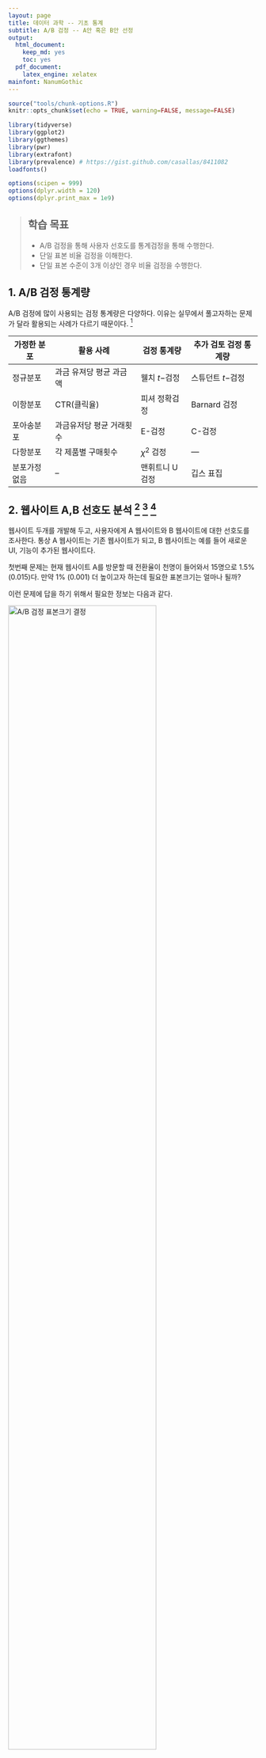 ```yaml
---
layout: page
title: 데이터 과학 -- 기초 통계
subtitle: A/B 검정 -- A안 혹은 B안 선정
output:
  html_document: 
    keep_md: yes
    toc: yes
  pdf_document:
    latex_engine: xelatex
mainfont: NanumGothic
---
```


``` r
source("tools/chunk-options.R")
knitr::opts_chunk$set(echo = TRUE, warning=FALSE, message=FALSE)

library(tidyverse)
library(ggplot2) 
library(ggthemes)
library(pwr)
library(extrafont)
library(prevalence) # https://gist.github.com/casallas/8411082
loadfonts()

options(scipen = 999)
options(dplyr.width = 120)
options(dplyr.print_max = 1e9)
```


> ## 학습 목표 {.objectives}
>
> * A/B 검정을 통해 사용자 선호도를 통계검정을 통해 수행한다.
> * 단일 표본 비율 검정을 이해한다.
> * 단일 표본 수준이 3개 이상인 경우 비율 검정을 수행한다.


## 1. A/B 검정 통계량 {#theory}

A/B 검정에 많이 사용되는 검정 통계량은 다양하다. 이유는 실무에서 풀고자하는 문제가 달라 
활용되는 사례가 다르기 때문이다. [^wiki-ab-testing]

[^wiki-ab-testing]: [A/B testing](https://en.wikipedia.org/wiki/A/B_testing)

|  가정한 분포 |       활용 사례            |  검정 통계량    | 추가 검토 검정 통계량 |
|--------------|----------------------------|-----------------|-----------------------|
| 정규분포     | 과금 유져당 평균 과금액    | 웰치 $t-$검정   | 스튜던트 $t-$검정 |
| 이항분포     | CTR(클릭율)                | 피셔 정확검정   | Barnard 검정      |
| 포아송분포   | 과금유저당 평균 거래횟수   | E-검정          | C-검정            |
| 다항분포     | 각 제품별 구매횟수         | $\chi^2$ 검정    | ---               |
| 분포가정 없음|  --                        | 맨휘트니 U 검정 | 깁스 표집         |


## 2. 웹사이트 A,B 선호도 분석 [^ab-testing-website] [^ab-testing-from-scratch] [^power-and-sample-size]

[^ab-testing-website]: [A/B Tests in Marketing – Sample Size and Significance using R](http://www.marketingdistillery.com/2014/08/03/ab-tests-in-marketing-sample-size-and-significance-using-r/)

[^ab-testing-from-scratch]: [A/B Testing, from scratch](http://www.alfredo.motta.name/ab-testing-from-scratch/)

[^power-and-sample-size]: [3Rs- Reduction.co.uk, Power and Sample Size](http://www.3rs-reduction.co.uk/html/6__power_and_sample_size.html)

웹사이트 두개를 개발해 두고, 사용자에게 A 웹사이트와 B 웹사이트에 대한 선호도를 조사한다.
통상 A 웹사이트는 기존 웹사이트가 되고, B 웹사이트는 예를 들어 새로운 UI, 기능이 추가된 웹사이트다.

첫번째 문제는 현재 웹사이트 A를 방문할 때 전환율이 천명이 들어와서 15명으로 1.5% (0.015)다. 
만약 1% (0.001) 더 높이고자 하는데 필요한 표본크기는 얼마나 될까?

이런 문제에 답을 하기 위해서 필요한 정보는 다음과 같다. 

<img src="fig/ab-testing-sample-size.png" alt="A/B 검정 표본크기 결정" width="77%" />

신호와 잡음비가 큰 경우 적은 표본이 필요하고, 신호와 잡음비가 작은 경우 더 많은 표본이 필요하다.
0.2는 작은 효과크기, 0.5는 중간 효과크기, 0.8은 큰 효과크기로 통상 정의한다.
그리고 1종, 2종에 대한 오류에 대해 $\alpha$ 유의수준과 검정력을 정의하고 대립가설 방향에 대해 지정하면 
`pwr` 팩키지 표본크기 함수룰 통해 최소 필요한 표본크기를 추출할 수 있다.

### 2.1. 웹사이트 개선 전후 효과를 탐지하는 표본크기

웹사이트 개선 전후 효과를 탐지하는데 필요한 표본크기 정보를 파악해야 된다.
즉, 현재 웹사이트 전환율은 1.5% 인데, 새로운 웹사이트를 적용할 경우 웹사이트 개편에 대한 효과크기를 탐지하는데 필요한 최소한의 표본은 얼마나 될까?

``` r
# 0. 환경설정 ----------------------------------
# library(tidyverse)
# library(ggplot2) 
# library(ggthemes)
# library(extrafont)
# library(pwr)
# library(prevalence) # https://gist.github.com/casallas/8411082
# loadfonts()

# 1. 표본크기 ----------------------------------
## 1.1. 현재 웹사이트 전환율(Conversion Rate)
web_a <- 15
web_n_a <- 1000
(web_p_a <- web_a / web_n_a)

## 1.2. 효과크기를 탐지하는데 필요한 표본크기
pwr.2p2n.test(h=0.2, n1=1000, sig.level=0.05, power=0.8, alternative="two.sided")
```

`pwr.2p2n.test(h=0.2, n1=1000, sig.level=0.05, power=0.8)` 명령어를 통해 유의수준 5%, 검정력 80%, n1 표본 1,000개인 경우 효과크기를 0.2로 설정하여 
양측검정을 하게 되면 244.1239 즉, 245명의 방문자가 최소 필요한 것이 확인된다.


### 2.2. 웹사이트 반응률 1% 높이는 효과를 파악하는데 필요한 표본크기 

전화율 1%를 높이는데 필요한 표본크기는 얼마나 될까? 이것도 흥미있는 질문이다. 

``` r
## 1.3. 1% 전환율을 높이는데 필요한 표본크기(알파=0.05, 검정력=0.8)
power.prop.test(p1=web_p_a, p2=web_p_a+0.01, sig.level=0.05, power=0.8)
```

유의수준 5%, 검정력 80%, 현 웹사이트 전환율과 신규 웹사이트 전환율을 입력하여 필요한 유효표본수를 검출한다.
3075.582, 즉 3,076 방문자가 필요하다.


### 2.3. 캠페인 효과

웹사이트 A가 현재 붉은 색으로 개발되어 있는데, 고객설문조사결과 파란색으로 디자인을 바꿔 개발할 경우 더 좋은 효과가 예상된다고 한다.
그래서 개발팀에서 1달간의 크런치 모드를 진행하여 초단기 웹사이트 B를 개발했다. 그런데 이러한 웹사이트 변경이 정말 효과가 있는 것인지,
아니면 우연에 의한 것이지 확인하고자 한다.

이런 경우 사용하는 함수가 `prop.test`가 된다. 
기존 웹사이트 A는 방문자가 1,000 명당 32명의 전환율을 보인 반면, 새로 개발한 웹사이트 B는 1,000명당 54명 전환율을 보인다.
`prop.test`결과 p-값이 `0.02062`으로 나와 0.05 보다 작기 때문에 웹사이트 A나 웹사이트 B나 동일하다는 귀무가설을 기각하게 되어 효과가 있는 것으로 
결정한다. 

신뢰구간도 다음 공식에 기초하여 계산하면 되지만, `prevalence` 팩키지에 신뢰구간을 구하는 다양한 방법이 구현되어 있어 이를 활용한다.

$$\hat p \pm z \sqrt{\frac{1}{n}\hat p \left(1 - \hat p \right)}$$

마지막으로 웹사이트 A,B에 대한 전환율을 시각적으로 확인한다.

``` r
# 2. 실제효과 검정 ----------------------------------
web_a <- 32
web_n_a <- 1000
(web_p_a <- web_a / web_n_a)

web_b <- 54
web_n_b <- 1000
(web_p_b <- web_b / web_n_b)

prop.test(c(web_a, web_b), c(web_n_a,web_n_b))

## 2.1. 신뢰구간 ----------------------------------

prevalence::propCI(x=web_a, n=web_n_a, level = 0.95)
prevalence::propCI(x=web_b, n=web_n_b, level = 0.95)

## 2.3. 신뢰구간 시각화  ----------------------------------

x_a  <- seq(from=0.01, to=0.07, by=0.00001)
y_a  <- dnorm(x_a, mean = web_p_a, sd = sqrt((web_p_a * (1-web_p_a))/web_n_a))

x_b  <- seq(from=0.01, to=0.07, by=0.00001)
y_b  <- dnorm(x_b, mean = web_p_b, sd = sqrt((web_p_b * (1-web_p_b))/web_n_b))

ab_df  <- tibble(web_x_a=x_a, web_y_a=y_a, web_x_b=x_b, web_y_b=y_b)

options(repr.plot.width=7, repr.plot.height=3)

website_cols  <- c("WebSite A"="red","WebSite B"="blue")

ggplot(data = ab_df) +
  labs(title="웹사이트 A/B 검정",
        x="전환율", y="확률밀도함수") +
  theme_tufte(base_family = "NanumGothic") +
  scale_x_continuous(labels = scales::percent) +
  geom_point(aes(x=x_a, y=y_a, colour="WebSite A")) +
  geom_point(aes(x=x_b, y=y_b, colour="WebSite B")) +
  scale_colour_manual(name="웹사이트", values=website_cols) +
  geom_vline(aes(xintercept=0.032), colour = "red", size=1.1) +
  geom_vline(aes(xintercept=0.054), colour = "blue", size=1.1) +
  theme(legend.position = "top")
```


## 3. 웹사이트 선호도 고객만족도 조사 

데이터는 [Practical Statistics for HCI](http://depts.washington.edu/aimgroup/proj/ps4hci/) 사이트에 공개된 SPSS 파일을 R로 불러와서 실험 검증에 사용한다.

~~~ {r}
##==============================================================================
## 01. 데이터 가져오기
##==============================================================================
library(haven)
spss.dat <- file.choose()
pref.df <- read_spss(spss.dat)

head(pref.df)
~~~

~~~ {.output}
Source: local data frame [6 x 2]

  Subject Preference
    (dbl)     (lbll)
1       1          1
2       2          2
3       3          2
4       4          1
5       5          1
6       6          1
~~~

웹선호도에 대한 코딩이 `1`, `2`로 되어 있다. 이를 `A`, `B` 로 코딩을 바꾼다.

~~~ {r}
##==============================================================================
## 02. 데이터 전처리 및 정제
##==============================================================================
library(dplyr)
library(plyr)

pref.df$Subject <- sapply(pref.df$Subject, as.factor)
pref.df$Preference <- sapply(pref.df$Preference, as.factor)

pref.df <- pref.df %>% mutate(Preference = revalue(Preference, c('1'='A', '2'='B')))
~~~

~~~ {r}
##==============================================================================
## 03. 실험설계 통계분석
##==============================================================================
# 3.1. 기초 통계 및 시각화
summary(pref.df)
plot(pref.df$Preference)
~~~

~~~ {.output}
    Subject   Preference
 1      : 1   A:21      
 2      : 1   B: 9      
 3      : 1             
 4      : 1             
 5      : 1             
 6      : 1             
 (Other):24      
~~~

~~~ {r}
#-------------------------------------------------------------------------------
# 3.2 실험설계 단일표본 비율검정: One-Sample Proportion Test
#-------------------------------------------------------------------------------
# 근사 카이스퀘어 검정
prefs <- xtabs( ~ Preference, data=pref.df)
prefs
chisq.test(prefs)
~~~

$p-$값 0.05를 기준으로 본다면, 웹사이트 A와 B 선호도에 유의성이 있다는 결론에 도달하게 된다.

~~~ {.output}
    Chi-squared test for given probabilities

data:  prefs
X-squared = 4.8, df = 1, p-value = 0.02846
~~~

~~~ {r}
# 정확 이항 검정 (Exact Binomial Test)
binom.test(prefs)
~~~

$\chi^2$ 검정은 표본수가 많아지게 되면 정확도가 높아지는 근사검정이지만 정확 이항 검정(Exact Binomial Test)은 컴퓨팅 계산에 부담이 되지만, 근사 검정이 아니고 정확 검정이다. 귀무가설 웹사이트 A와 B의 선호도가 같다는 95% 신뢰구간에 0.5가 포함되지 않고 있다. 

~~~ {.output}
    Exact binomial test

data:  prefs
number of successes = 21, number of trials = 30, p-value = 0.04277
alternative hypothesis: true probability of success is not equal to 0.5
95 percent confidence interval:
 0.5060410 0.8526548
sample estimates:
probability of success 
                   0.7 
~~~


#### 1.2. 단일 표본 비율검정 -- 웹사이트 A,B,C 선호도 분석

웹사이트가 A,B 두가지 아니고 3개 이상인 경우 A,B,C 웹사이트 간에 선호도 차이가 있는지 검정한다.

~~~ {r}
##==============================================================================
## 01. 데이터 가져오기
##==============================================================================
library(haven)
spss.dat <- file.choose() # prefs3.sav
pref.df <- read_spss(spss.dat)

head(pref.df)
~~~

~~~ {.output}
Source: local data frame [6 x 2]

  Subject Preference
    (dbl)     (lbll)
1       1          3
2       2          3
3       3          3
4       4          1
5       5          1
6       6          3
~~~

웹선호도에 대한 코딩이 `1`, `2`, `3`으로 되어 있다. 이를 `A`, `B`, `C`로 코딩을 바꾼다.

~~~ {r}
##==============================================================================
## 02. 데이터 전처리 및 정제
##==============================================================================
library(dplyr)
library(plyr)

pref.df$Subject <- sapply(pref.df$Subject, as.factor)
pref.df$Preference <- sapply(pref.df$Preference, as.factor)

pref.df <- pref.df %>% mutate(Preference = revalue(Preference, c('1'='A', '2'='B', '3'='C')))
~~~

~~~ {r}
##==============================================================================
## 03. 실험설계 통계분석
##==============================================================================
# 3.1. 기초 통계 및 시각화
summary(pref.df)
plot(pref.df$Preference)
~~~

~~~ {.output}
    Subject   Preference
 1      : 1   C:13      
 2      : 1   A:13      
 3      : 1   B: 4      
 4      : 1             
 5      : 1             
 6      : 1             
 (Other):24   
~~~

~~~ {r}
#-------------------------------------------------------------------------------
# 3.2 실험설계 단일표본 비율검정: One-Sample Proportion Test
#-------------------------------------------------------------------------------
# 근사 카이스퀘어 검정
prefs <- xtabs( ~ Preference, data=pref.df)
prefs
chisq.test(prefs)
~~~

$p-$값 0.05를 기준으로 본다면, 웹사이트 A, B, C 선호도에 유의성이 없다는 결론에 도달할 수 있지만, 0.05에 
가깝기 때문에 유보한다.

~~~ {.output}
    Chi-squared test for given probabilities

data:  prefs
X-squared = 5.4, df = 2, p-value = 0.06721
~~~

다항분포 검정을 통한 정확 다항검정에서는 0.05에 더욱 가까운 $p-$ 값이 검출되었다.

~~~ {r}
# 다항분포 검정
library(XNomial)
xmulti(prefs, c(1/3, 1/3, 1/3), statName = "Prob")
~~~

~~~ {.output}
P value (Prob) = 0.05117
~~~

다중비교는 세가지 웹사이트 간에 차이가 있다는 것은 이해가 되나 어느 것에서 차이가 나는지 검출할 때 사용한다.

~~~ {r}
# 다중 비교
aa <- binom.test(sum(pref.df$Preference=='A'), nrow(pref.df), p=1/3)
bb <- binom.test(sum(pref.df$Preference=='B'), nrow(pref.df), p=1/3)
cc <- binom.test(sum(pref.df$Preference=='C'), nrow(pref.df), p=1/3)
p.adjust(c(aa$p.value, bb$p.value, cc$p.value), method="holm")
~~~

웹사이트 A, C 선호도에는 차이가 없지만, B에는 유의성이 있는 것으로 보인다. 

~~~ {.output}
[1] 0.4996989 0.0583577 0.4996989
~~~
